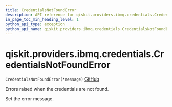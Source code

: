 ```yaml
---
title: CredentialsNotFoundError
description: API reference for qiskit.providers.ibmq.credentials.CredentialsNotFoundError
in_page_toc_min_heading_level: 1
python_api_type: exception
python_api_name: qiskit.providers.ibmq.credentials.CredentialsNotFoundError
---
```


# qiskit.providers.ibmq.credentials.CredentialsNotFoundError

<span id="qiskit.providers.ibmq.credentials.CredentialsNotFoundError" />

`CredentialsNotFoundError(*message)` [GitHub](https://github.com/qiskit/qiskit-ibmq-provider/tree/stable/0.19/qiskit/providers/ibmq/credentials/exceptions.py "view source code")

Errors raised when the credentials are not found.

Set the error message.

